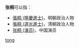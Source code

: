 '''张桐'''可以指：
* [[張桐_(隆慶進士)|張桐 (隆慶進士)]]，明朝政治人物
* [[張桐_(道光進士)|張桐 (道光進士)]]，清朝政治人物
* [[张桐_(演员)|张桐 (演员)]]，中国演员

{{disambig}}
[[Category:二字张姓人名消歧义|tong]]